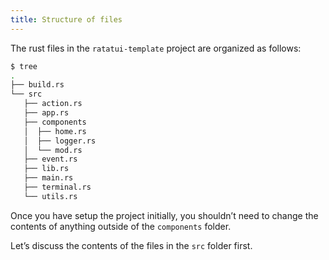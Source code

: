```yaml
---
title: Structure of files
---
```


The rust files in the `ratatui-template` project are organized as follows:

```bash
$ tree
.
├── build.rs
└── src
   ├── action.rs
   ├── app.rs
   ├── components
   │  ├── home.rs
   │  ├── logger.rs
   │  └── mod.rs
   ├── event.rs
   ├── lib.rs
   ├── main.rs
   ├── terminal.rs
   └── utils.rs
```

Once you have setup the project initially, you shouldn't need to change the contents of anything outside of the `components` folder.

Let's discuss the contents of the files in the `src` folder first.
